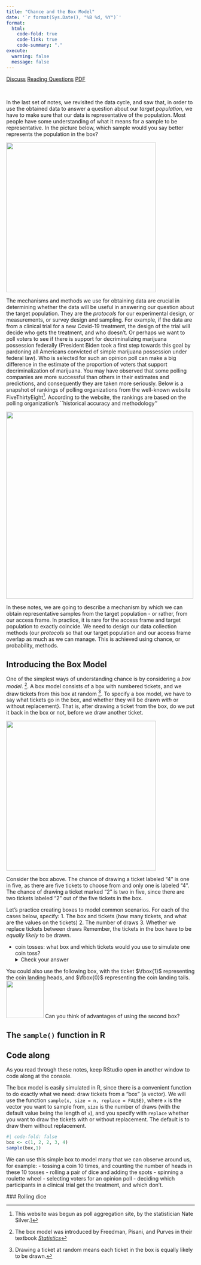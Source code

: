 ```yaml
---
title: "Chance and the Box Model"
date: '`r format(Sys.Date(), "%B %d, %Y")`'
format:
  html:
    code-fold: true
    code-link: true
    code-summary: "."
execute: 
  warning: false
  message: false
---
```


[[Discuss]{.btn .btn-primary}](https://app.perusall.com) [[Reading Questions]{.btn .btn-primary}](https://www.gradescope.com/courses/416233)
[[PDF]{.btn .btn-primary}](notes.pdf)

\

[I]{.dropcap}n the last set of notes, we revisited the data cycle, and saw that, in order to use the obtained data to answer a question about our
*target population*, we have to make sure that our data is
representative of the population. Most people have  some
understanding of what it means for a sample to be representative. In
the picture below, which sample would you say better represents the
population in the box?

![](images/two-samples.jpeg){fig-align=center width="400"}

The mechanisms and methods we use for obtaining
data are crucial in determining whether the data will be
useful in answering our question about the target population. They are
the *protocols* for our experimental design, or measurements,
or survey design and sampling. For example, if the data are from a
clinical trial for a new Covid-19 treatment, the design of the trial
will decide who gets the treatment, and who doesn't. Or perhaps we
want to poll voters to see if there is support for decriminalizing
marijuana possession federally (President Biden took a first step
towards this goal by pardoning all Americans  convicted of simple
marijuana possession under federal law). Who is selected for such an 
opinion poll can make a big difference in the estimate of the proportion of voters that support decriminalization of marijuana. You may have observed that some
polling companies are more successful than others in their estimates
and predictions, and consequently they are taken more seriously.
Below is a snapshot of rankings of polling organizations from the well-known
website FiveThirtyEight[^538]. According to the website, the rankings are based on the polling organization's ``historical accuracy and methodology''

[^538]: This website was begun as poll aggregation site, by the statistician Nate Silver.]

![](images/538-pollster-ranking-snippet.png){fig-align=center width="500"}


In these notes, we are going to describe a mechanism by which we can
obtain representative samples from the target population - or rather,
from our access frame. In practice, it is rare for the access frame
and target population to exactly coincide. We need to design our
data collection methods (our *protocols* so that our target
population and our access frame overlap as much as we can manage. This
is achieved using chance, or probability, methods.

## Introducing the Box Model

One of the simplest ways of understanding chance is by considering a
*box model*. [^fppbox]. A box model consists of a box with
numbered tickets, and we draw tickets from this box at random [^uar].
To specify a box model, we have to say what tickets go in the box, and
whether they will be drawn *with* or without replacement}. That
is, after drawing a ticket from the box, do we put it back in the box
or not, before we draw another ticket.

![](images/box-1.jpeg){fig-align=center width="400"}

Consider the box above. The chance of drawing a ticket labeled "4" is one
in five, as there are five tickets to choose from and only one is
labeled "4". The chance of drawing a ticket marked "2" is two in five,
since there are two tickets labeled "2" out of the five tickets in
the box.

Let's practice creating boxes to model common scenarios. For each of the cases below, specify:
1. The box and tickets (how many tickets, and what are the values on the tickets)
2. The number of draws
3. Whether we replace tickets between draws
Remember, the tickets in the box have to be *equally likely* to be drawn.

* coin tosses: what box and which tickets would you use to simulate one coin toss? 
<details><summary>Check your answer</summary>
We could use the box:
![](images/coin_ht.jpeg){fig-align=center width="100"}

You could also use the following box, with the ticket $\fbox{1}$ representing the coin landing heads, and $\fbox{0}$ representing the coin landing tails.
![](images/coin.jpeg){width="100"}
Can you think of advantages of using the second box?
</details>

## The `sample()` function in R

:::{.callout-tip}

## Code along

As you read through these notes, keep RStudio open in another window to code along at the console.
:::

The box model is easily simulated in R, since there is a convenient function to do exactly what we need: draw tickets from a "box" (a vector). We will use the function `sample(x, size = n, replace = FALSE)`, where `x` is the vector you want to sample from, `size` is the number of draws (with the default value being the length of `x`), and you specify with `replace` whether you want to draw the tickets with or without replacement. The default is to draw them without replacement. 

```r
#| code-fold: false
box <- c(1, 2, 2, 3, 4)
sample(box,1)
```







We can use this simple box to model many \textit{chance processes}
that we can observe around us, for example:
 - tossing a coin 10 times, and counting the number of heads in these
 10 tosses
 - rolling a pair of dice and adding the spots
 - spinning a roulette wheel 
 - selecting voters for an opinion poll
 - deciding which participants in a clinical trial get the treatment,
 and which don't.

 ### Rolling dice



 

[^fppbox]: The box model was introduced by Freedman, Pisani, and
Purves in their textbook
[*Statistics*](https://wwnorton.com/books/9780393929720)
[^uar]: Drawing a ticket at random means each ticket in
the box is equally likely to be drawn. 

